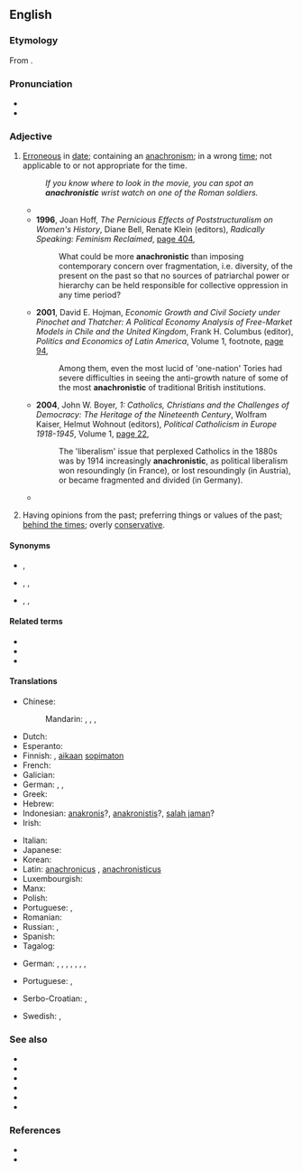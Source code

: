 ==English==
{{was wotd|2006|July|11}}

===Etymology===
From {{suffix|anachronism|ic|lang=en}}.

===Pronunciation===
* {{IPA|/əˌnæk.ɹəˈnɪs.tɪk/|lang=en}}
* {{audio|en-us-anachronistic.ogg|Audio (US)|lang=en}}

===Adjective===
{{en-adj}}

# [[erroneous|Erroneous]] in [[date]]; containing an [[anachronism]]; in a wrong [[time]]; not applicable to or not appropriate for the time.
#: ''If you know where to look in the movie, you can spot an '''anachronistic''' wrist watch on one of the Roman soldiers.''
#* {{quote-text|year=1975|author=David O. McNeil|title=Guillaume Budé and Humanism in the Reign of Francis I|page=71|url=https://books.google.com.au/books?id=mopEu94hZ58C&pg=PA71&dq=%22more%7Cmost+anachronistic%22&hl=en&sa=X&ei=bt_FVIyDAYrf8AXp7YD4Cw&redir_esc=y#v=onepage&q=%22more%7Cmost%20anachronistic%22&f=false|passage=The impiety of the Ciceronian attitude was probably his major objection to the sect, yet the dialogue is mainly concerned with the more '''anachronistic''' and illogical aspects of attempting to write only as Cicero did.}}
#* '''1996''', Joan Hoff, ''The Pernicious Effects of Poststructuralism on Women's History'', Diane Bell, Renate Klein (editors), ''Radically Speaking: Feminism Reclaimed'', [https://books.google.com.au/books?id=K22CrjaKYsYC&pg=PA404&dq=%22more%7Cmost+anachronistic%22&hl=en&sa=X&ei=bt_FVIyDAYrf8AXp7YD4Cw&redir_esc=y#v=onepage&q=%22more%7Cmost%20anachronistic%22&f=false page 404],
#*: What could be more '''anachronistic''' than imposing contemporary concern over fragmentation, i.e. diversity, of the present on the past so that no sources of patriarchal power or hierarchy can be held responsible for collective oppression in any time period?
#* '''2001''', David E. Hojman, ''Economic Growth and Civil Society under Pinochet and Thatcher: A Political Economy Analysis of Free-Market Models in Chile and the United Kingdom'', Frank H. Columbus (editor), ''Politics and Economics of Latin America'', Volume 1, footnote, [https://books.google.com.au/books?id=WXa0xtzQk5AC&pg=PA94&dq=%22more%7Cmost+anachronistic%22&hl=en&sa=X&ei=bt_FVIyDAYrf8AXp7YD4Cw&redir_esc=y#v=onepage&q=%22more%7Cmost%20anachronistic%22&f=false page 94],
#*: Among them, even the most lucid of 'one-nation' Tories had severe difficulties in seeing the anti-growth nature of some of the most '''anachronistic''' of traditional British institutions.
#* '''2004''', John W. Boyer, ''1: Catholics, Christians and the Challenges of Democracy: The Heritage of the Nineteenth Century'', Wolfram Kaiser, Helmut Wohnout (editors), ''Political Catholicism in Europe 1918-1945'', Volume 1, [https://books.google.com.au/books?id=Z06QAgAAQBAJ&pg=PA22&dq=%22increasingly+anachronistic%22&hl=en&sa=X&ei=MgLGVNurMoHZmAXw7IKICQ&redir_esc=y#v=onepage&q=%22increasingly%20anachronistic%22&f=false page 22],
#*: The 'liberalism' issue that perplexed Catholics in the 1880s was by 1914 increasingly '''anachronistic''', as political liberalism won resoundingly (in France), or lost resoundingly (in Austria), or became fragmented and divided (in Germany).
#* {{quote-text|year=2013|author=Brian Moeran|title=Asian Media Productions|page=104|url=https://books.google.com.au/books?id=RUpdAgAAQBAJ&pg=PA104&dq=%22increasingly+anachronistic%22&hl=en&sa=X&ei=MgLGVNurMoHZmAXw7IKICQ&redir_esc=y#v=onepage&q=%22increasingly%20anachronistic%22&f=false|passage=In their daily practices, journalists often perpetuated ageing and increasingly '''anachronistic''' ideologies, but they were rarely, in fact, dominated by them.}}
# {{lb|en|of a person}} Having opinions from the past; preferring things or values of the past; [[behind the times]]; overly [[conservative]].

====Synonyms====
* {{sense|erroneous in date}} {{l|en|anachronous}}, {{l|en|anachronistical}}
* {{sense|not or no longer applicable or appropriate for the time}} {{l|en|outdated}}, {{l|en|antiquated}}, {{l|en|obsolete}}
* {{sense|having opinions from the past}} {{l|en|behind the times}}, {{l|en|old-fashioned}}, {{l|en|traditional}}

====Related terms====
* {{l|en|anachronism}}
* {{l|en|anachronist}}
* {{l|en|anachronistically}}

====Translations====
{{trans-top|erroneous in date}}
* Chinese:
*: Mandarin: {{t|cmn|不合時代|sc=Hani}}, {{t|cmn|不合时代|tr=bùhéshídài|sc=Hani}}, {{t+|cmn|不合時宜|sc=Hani}}, {{t+|cmn|不合时宜|tr=bùhéshíyí|sc=Hani}}
* Dutch: {{t+|nl|anachronistisch}}
* Esperanto: {{t|eo|anakronisma}}
* Finnish: {{t+|fi|anakronistinen}}, [[aika|aikaan]] [[sopimaton]]
* French: {{t+|fr|anachronique}}
* Galician: {{t|gl|anacrónico|m}}
* German: {{t+|de|anachronistisch}}, {{t|de|fehldatiert}}, {{t|de|zeitwidrig}}
* Greek: {{t+|el|αναχρονιστικός}}
* Hebrew: {{t|he|אֲנַכְרוֹנִיסְטִי|tr=anakhronisti|sc=Hebr}}
* Indonesian: [[anakronis]]?, [[anakronistis]]?, [[salah jaman]]?
* Irish: {{t|ga|mí-aimseartha}}
{{trans-mid}}
* Italian: {{t+|it|anacronistico}}
* Japanese: {{t+|ja|時代錯誤|tr=じだいさくごの, jidaisakugo no|alt=時代錯誤の|sc=Jpan}}
* Korean: {{t|ko|시대 착오}}
* Latin: [[anachronicus]] {{qualifier|Vulgar Latin}}, [[anachronisticus]] {{qualifier|Neo-Latin}}
* Luxembourgish: {{t|lb|anachronistesch}}
* Manx: {{t|gv|mee-emshiragh}}
* Polish: {{t+|pl|anachroniczny}}
* Portuguese: {{t+|pt|anacrônico}} {{qualifier|Brazil}}, {{t+|pt|anacrónico}} {{qualifier|Portugal}}
* Romanian: {{t+|ro|anacronic}}
* Russian: {{t+|ru|анахрони́ческий}}, {{t+|ru|анахрони́чный}}
* Spanish: {{t+|es|anacrónico}}
* Tagalog: {{t|tl|laos na}}
{{trans-bottom}}

{{trans-top|preferring past things and values}}
* German: {{t+|de|anachronistisch}}, {{t+|de|altmodisch}}, {{t+|de|veraltet}}, {{t+|de|überkommen}}, {{t+|de|antiquiert}}, {{t+|de|traditionalistisch}}, {{t+|de|obsolet}}, {{t+|de|unzeitgemäß}}
{{trans-mid}}
* Portuguese: {{t+|pt|anacrônico}} {{qualifier|Brazil}}, {{t+|pt|anacrónico}} {{qualifier|Portugal}}
{{trans-bottom}}

{{checktrans-top}}
* Serbo-Croatian: {{t+check|sh|anakroničan}}, {{t+check|sh|anakronističan}}
{{trans-mid}}
* Swedish: {{t+check|sv|otidsenlig}}, {{t+check|sv|anakronistisk}}
{{trans-bottom}}

===See also===
* {{l|en|archaic}}
* {{l|en|conservative}}
* {{l|en|incongruent}}
* {{l|en|outdated}}
* {{l|en|parachronistic}}
* {{l|en|prochronistic}}

===References===
* {{R:Century 1911}}
* {{R:Webster 1913}}